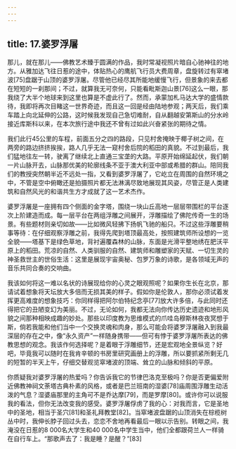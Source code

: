 ```yaml
---
---
---
```

title: 17.婆罗浮屠
---




那儿，就在那儿——佛教艺术臻于圆满的作品，我时常凝视照片暗自心驰神往的地方。从雅加达飞往日惹的途中，体贴热心的鹰航飞行员大费周章，盘旋转过有窣堵波[75]盘踞于山顶的婆罗浮屠。尽管他已经尽其所能地缓慢飞行，但景象的来去都在短短的一刹那间；不过，就算我无可奈何，只能看毗斯迦山景[76]这么一眼，那我绕了大半个地球来到这里也算是不虚此行了。然而，承蒙加札马达大学的盛情款待，我即将再次目睹这一世界奇迹，而且这一回是经由陆地参观；两天后，我们乘车踏上向北延伸的公路，这时候我发现自己急切难耐，自从翻越安第斯山的分水岭接近库斯科以来，在本次旅行途中我还不曾有过如此兴奋紧张的期待之情。

我们此行45公里的车程，前面五分之四的路段，只见村舍掩映于椰子树之间，在两旁的路边挤挤挨挨，路人几乎无法一窥村舍后院的稻田的真貌。不过到最后，我们猛地往左一转，驶离了继续北上直通三宝垄的大路。平原开始绵延起伏，我们朝一片山脉开去，山脉那优美的轮廓线条不亚于澳大利亚中部或希腊的群山。陪同我们的教授突然朝半近不远处一指，又看到婆罗浮屠了，它屹立在周围的自然环境之中，不管是空中俯瞰还是拍摄照片都无法淋漓尽致地展现其风姿，尽管正是人类建筑和自然风光的和谐共生方才成就了这一艺术杰作。

婆罗浮屠是一座拥有四个侧面的金字塔，围绕一块山丘高地一层层带围栏的平台逐次上阶建造而成。每一层平台在两组浮雕之间展开，浮雕描绘了佛陀传奇一生的场景。有些题材则亲切如故——比如微风轻拂下扬帆飞驰的船只。不过这些浮雕要稍事等待：在仔细观察浮雕之前，我得先爬到塔顶最高处，按照建筑师所设想的一览全貌——塔基下是绿色草地，背衬遍覆森林的山脉，东面是光滑平整地绣在肥沃平原上的稻田。荒凉的自然、人类驯服的自然、建筑师和雕塑家的天赋、一切生灵的神圣救世主的世俗生活：这里是展现宇宙奥秘、包罗万象的诗歌，是各领域无声的音乐共同合奏的交响曲。

我该如何将这一难以名状的诗展现给你的心灵之眼观照呢？如果你生长在北京，那请试着想象将天坛放大多倍而无损其美的样子。假如你是伦敦人，那你必须试着发挥更高难度的想象技巧：你同样得把阿尔伯特纪念亭[77]放大许多倍，与此同时还得把它的丑陋变幻为美丽。不过，无论如何，我都无法向你传达历史遗迹和地形风貌之间那种相映成趣的妙处。那些以印度教为思维模式的爪哇岛穆斯林夜夜冥想于斯，倘若我能和他们当中一个交换灵魂和肉身，那么可能会将婆罗浮屠融入到我最深层的存在之中，像“永久资产”一样随身携带——但可有悖于婆罗浮屠所表达的佛教思想的观念。我该作何选择呢？是着眼于浮雕细节，还是宏观地全景纵览？好吧，毕竟我可以随时在我肯辛顿的书房里研究画册上的浮雕，所以要抓紧所剩无几的短暂的半天上午，仔细交替观览窣堵波的顶端、耸立的山脉和倾斜的平原。

你质疑我对婆罗浮屠的热爱吗？你告诉我它的节律巴洛克至极吗？你是否更偏爱附近佛教神祠文荼塔古典朴素的风格，或者是巴兰班南的湿婆[78]庙周围浮雕生动活泼的气息？湿婆庙那里的主角可不是乔达摩[79]，而是罗摩[80]。或许你可以说服我的看法，但你无法改变我的感受。婆罗浮屠俘虏了我的心：对我而言，它是圣地中的圣地，相当于圣穴[81]和圣礼拜教堂[82]。当窣堵波盘踞的山顶消失在棕榄树丛中时，我伸长脖子回过头去，恋恋不舍地再看最后一眼以示告别。转眼之间，我淹没在日惹的8 000名大学生和40 000名中学生当中，他们全都跟荷兰人一样骑在自行车上。“那歌声去了：我是睡？是醒？”[83]